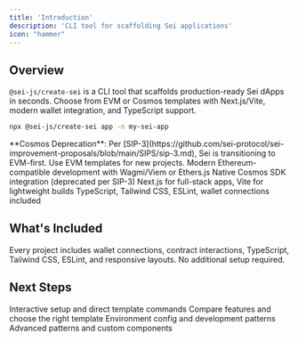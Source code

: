```yaml
---
title: 'Introduction'
description: 'CLI tool for scaffolding Sei applications'
icon: "hammer"
---
```


## Overview

`@sei-js/create-sei` is a CLI tool that scaffolds production-ready Sei dApps in seconds. Choose from EVM or Cosmos templates with Next.js/Vite, modern wallet integration, and TypeScript support.

```bash
npx @sei-js/create-sei app -n my-sei-app
```

<Warning>
**Cosmos Deprecation**: Per [SIP-3](https://github.com/sei-protocol/sei-improvement-proposals/blob/main/SIPS/sip-3.md), Sei is transitioning to EVM-first. Use EVM templates for new projects.
</Warning>

<CardGroup cols={2}>
  <Card title="EVM Templates" icon="ethereum">
    Modern Ethereum-compatible development with Wagmi/Viem or Ethers.js
  </Card>
  <Card title="Cosmos Templates" icon="atom">
    Native Cosmos SDK integration (deprecated per SIP-3)
  </Card>
  <Card title="Multiple Frameworks" icon="layer-group">
    Next.js for full-stack apps, Vite for lightweight builds
  </Card>
  <Card title="Production Ready" icon="rocket">
    TypeScript, Tailwind CSS, ESLint, wallet connections included
  </Card>
</CardGroup>

## What's Included

Every project includes wallet connections, contract interactions, TypeScript, Tailwind CSS, ESLint, and responsive layouts. No additional setup required.

## Next Steps

<CardGroup cols={2}>
  <Card title="CLI Usage" href="/create-sei/quick-start" icon="terminal">
    Interactive setup and direct template commands
  </Card>
  <Card title="Browse Templates" href="/create-sei/templates" icon="layer-group">
    Compare features and choose the right template
  </Card>
  <Card title="Project Setup" href="/create-sei/next-steps" icon="code">
    Environment config and development patterns
  </Card>
  <Card title="Customization" href="/create-sei/customization" icon="palette">
    Advanced patterns and custom components
  </Card>
</CardGroup>
